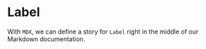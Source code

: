 <!-- Label.stories.mdx -->



<Meta title="Status" component={Status} />

# Label

With `MDX`, we can define a story for `Label` right in the middle of our Markdown documentation.

<Canvas>
  <Story name="Main">
    <div>
      <Status style={{ margin: '2px' }} />
      <Status status="alert" size="lg" style={{ margin: '2px' }} />
      <Status style={{ margin: '2px' }} />
      <Status style={{ margin: '2px' }} />
      <Status style={{ margin: '2px' }} />
      <Status style={{ margin: '2px' }} />
    </div>
  </Story>
</Canvas>
